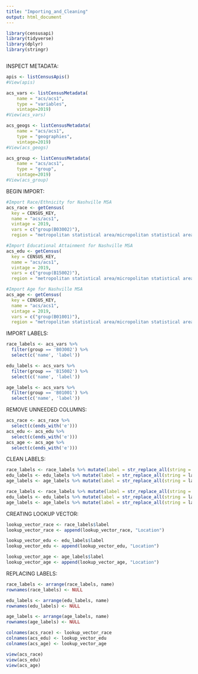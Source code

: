 ```yaml
---
title: "Importing_and_Cleaning"
output: html_document
---
```



```r
library(censusapi)
library(tidyverse)
library(dplyr)
library(stringr)
```



```r
```


INSPECT METADATA:
```r
apis <- listCensusApis()
#View(apis)
```



```r
acs_vars <- listCensusMetadata(
    name = "acs/acs1", 
    type = "variables",
    vintage=2019)
#View(acs_vars)
```

```r
acs_geogs <- listCensusMetadata(
    name = "acs/acs1", 
    type = "geographies",
    vintage=2019)
#View(acs_geogs)
```

```r
acs_group <- listCensusMetadata(
    name = "acs/acs1", 
    type = "group",
    vintage=2019)
#View(acs_group)
```



BEGIN IMPORT:
```r
#Import Race/Ethnicity for Nashville MSA
acs_race <- getCensus(
  key = CENSUS_KEY,  
  name = "acs/acs1", 
  vintage = 2019, 
  vars = c("group(B03002)"), 
  region = "metropolitan statistical area/micropolitan statistical area:34980")
```

```r
#Import Educational Attainment for Nashville MSA
acs_edu <- getCensus(
  key = CENSUS_KEY,  
  name = "acs/acs1", 
  vintage = 2019, 
  vars = c("group(B15002)"), 
  region = "metropolitan statistical area/micropolitan statistical area:34980")
```

```r
#Import Age for Nashville MSA
acs_age <- getCensus(
  key = CENSUS_KEY,  
  name = "acs/acs1", 
  vintage = 2019, 
  vars = c("group(B01001)"), 
  region = "metropolitan statistical area/micropolitan statistical area:34980")
```

IMPORT LABELS:
```r
race_labels <- acs_vars %>%
  filter(group == 'B03002') %>%
  select(c('name', 'label'))
```

```r
edu_labels <- acs_vars %>%
  filter(group == 'B15002') %>%
  select(c('name', 'label'))
```

```r
age_labels <- acs_vars %>%
  filter(group == 'B01001') %>%
  select(c('name', 'label'))
```


REMOVE UNNEEDED COLUMNS:
```r
acs_race <- acs_race %>%
  select(c(ends_with('e')))
acs_edu <- acs_edu %>%
  select(c(ends_with('e')))
acs_age <- acs_age %>%
  select(c(ends_with('e')))
```

CLEAN LABELS:
```r
race_labels <- race_labels %>% mutate(label = str_replace_all(string = label, pattern = 'Estimate!!Total:!!', replacement = ''))
edu_labels <- edu_labels %>% mutate(label = str_replace_all(string = label, pattern = 'Estimate!!Total:!!', replacement = ''))
age_labels <- age_labels %>% mutate(label = str_replace_all(string = label, pattern = 'Estimate!!Total:!!', replacement = ''))

race_labels <- race_labels %>% mutate(label = str_replace_all(string = label, pattern = '!!', replacement = ''))
edu_labels <- edu_labels %>% mutate(label = str_replace_all(string = label, pattern = '!!', replacement = ''))
age_labels <- age_labels %>% mutate(label = str_replace_all(string = label, pattern = '!!', replacement = ''))
```

CREATING LOOKUP VECTOR:
```r
lookup_vector_race <- race_labels$label
lookup_vector_race <- append(lookup_vector_race, "Location")

lookup_vector_edu <- edu_labels$label
lookup_vector_edu <- append(lookup_vector_edu, "Location")

lookup_vector_age <- age_labels$label
lookup_vector_age <- append(lookup_vector_age, "Location")
```

REPLACING LABELS:
```r
race_labels <- arrange(race_labels, name)
rownames(race_labels) <- NULL

edu_labels <- arrange(edu_labels, name)
rownames(edu_labels) <- NULL

age_labels <- arrange(age_labels, name)
rownames(age_labels) <- NULL
```

```r
colnames(acs_race) <- lookup_vector_race
colnames(acs_edu) <- lookup_vector_edu
colnames(acs_age) <- lookup_vector_age

view(acs_race)
view(acs_edu)
view(acs_age)
```


